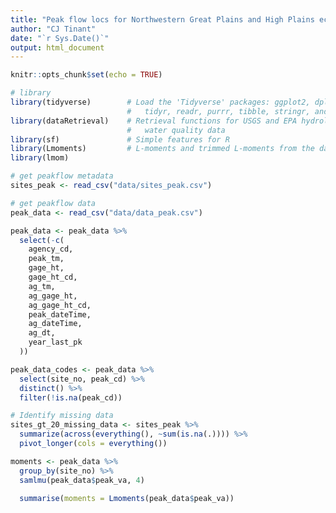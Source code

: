 ```yaml
---
title: "Peak flow locs for Northwestern Great Plains and High Plains ecoregion"
author: "CJ Tinant"
date: "`r Sys.Date()`"
output: html_document
---
```


```r
knitr::opts_chunk$set(echo = TRUE)

# library
library(tidyverse)        # Load the 'Tidyverse' packages: ggplot2, dplyr, 
                          #   tidyr, readr, purrr, tibble, stringr, and forcats
library(dataRetrieval)    # Retrieval functions for USGS and EPA hydrology and
                          #   water quality data
library(sf)               # Simple features for R
library(Lmoments)         # L-moments and trimmed L-moments from the data
library(lmom)

```

```r

# get peakflow metadata
sites_peak <- read_csv("data/sites_peak.csv")

# get peakflow data
peak_data <- read_csv("data/data_peak.csv")

```

```r

peak_data <- peak_data %>%
  select(-c(
    agency_cd,
    peak_tm,
    gage_ht,
    gage_ht_cd,
    ag_tm,
    ag_gage_ht,
    ag_gage_ht_cd,
    peak_dateTime,
    ag_dateTime,
    ag_dt,
    year_last_pk
  ))

```

```r

peak_data_codes <- peak_data %>%
  select(site_no, peak_cd) %>%
  distinct() %>%
  filter(!is.na(peak_cd))

```

```r

# Identify missing data
sites_gt_20_missing_data <- sites_peak %>%
  summarize(across(everything(), ~sum(is.na(.)))) %>%
  pivot_longer(cols = everything())

```



```r

moments <- peak_data %>%
  group_by(site_no) %>%
  samlmu(peak_data$peak_va, 4)

  summarise(moments = Lmoments(peak_data$peak_va))


```


<!--
# Ecoregion hierarchy
Northwestern Great Plains and High Plains region of the SOUTH CENTRAL SEMI-ARID PRAIRIES of the GREAT PLAINS ecoregion

## Next steps
create an inline unzip
unzip /path/to/your/file.zip -d /path/to/destination/folder

-- need to add ecoreg when joining


* sync personal and group Zotero library for FFA
https://guides.library.oregonstate.edu/c.php?g=359201&p=2426111
https://www.zotero.org/groups/5473862/olc_flood-frequency


## Helpful references:
GIT issues--
[GIT issues](https://dangitgit.com/)

Spatial data issues--
[Intro to spatial data in R](https://www.r4wrds.com/intro/m_intro_mapmaking)
[Overview of Coordinate Reference Systems (CRS) in R](https://www.nceas.ucsb.edu/sites/default/files/2020-04/OverviewCoordinateReferenceSystems.pdf)
[Geocomputation with R](https://r.geocompx.org/)

References:
[dataRetrieval tutorial](https://waterdata.usgs.gov/blog/dataretrieval/)

[USGS watermapper](https://maps.waterdata.usgs.gov/mapper/index.html)
-->






